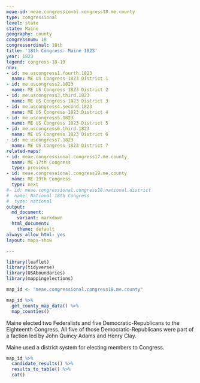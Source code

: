 ```yaml
---
meae-id: meae.congressional.congress18.me.county
type: congressional
level: state
state: Maine
geography: county
congressnum: 18
congressordinal: 18th
title: '18th Congress: Maine 1823'
year: 1823
legend: congress-18-19
nnv:
- id: me.uscongress1.fourth.1823
  name: ME US Congress 1823 District 1
- id: me.uscongress2.1823
  name: ME US Congress 1823 District 2
- id: me.uscongress3.third.1823
  name: ME US Congress 1823 District 3
- id: me.uscongress4.second.1823
  name: ME US Congress 1823 District 4
- id: me.uscongress5.1823
  name: ME US Congress 1823 District 5
- id: me.uscongress6.third.1823
  name: ME US Congress 1823 District 6
- id: me.uscongress7.1823
  name: ME US Congress 1823 District 7
related-maps:
- id: meae.congressional.congress17.me.county
  name: ME 17th Congress
  type: previous
- id: meae.congressional.congress19.me.county
  name: ME 19th Congress
  type: next
#- id: meae.congressional.congress18.national.district
#  name: National 18th Congress
#  type: national
output:
  md_document:
    variant: markdown
  html_document:
    theme: default
always_allow_html: yes
layout: maps-show

---
```


```r
library(leaflet)
library(tidyverse)
library(USAboundaries)
library(mappingelections)

map_id <- "meae.congressional.congress18.me.county"
```

<div class="map">

```r
map_id %>%
  get_county_map_data() %>%
  map_counties()
```

</div>

Maine elected two Federalists and five Democratic-Republicans to the Eighteenth Congress. All five of those Democratic-Republicans were part of a faction led by John Quincy Adams and Henry Clay. 

Maine used a district system for electing members to Congress. 

<div class="results-table">

```r
map_id %>%
  candidate_results() %>%
  results_to_table() %>%
  cat()
```

</div>
